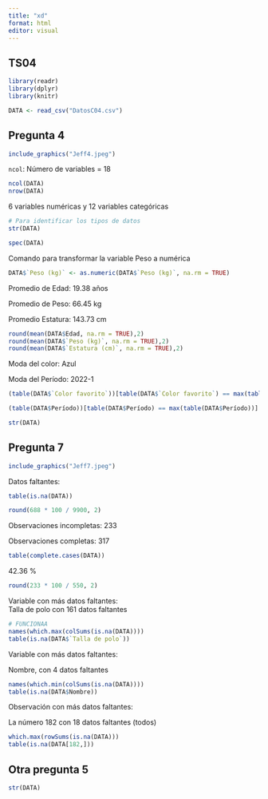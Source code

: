 ```yaml
---
title: "xd"
format: html
editor: visual
---
```


## TS04

```r
library(readr)
library(dplyr)
library(knitr)
```

```r
DATA <- read_csv("DatosC04.csv") 
```

## Pregunta 4

```r
include_graphics("Jeff4.jpeg")
```

`ncol`: Número de variables = 18

```r
ncol(DATA)
nrow(DATA)
```

6 variables numéricas y 12 variables categóricas

```r
# Para identificar los tipos de datos
str(DATA)
```

```r
spec(DATA)
```

Comando para transformar la variable Peso a numérica

```r
DATA$`Peso (kg)` <- as.numeric(DATA$`Peso (kg)`, na.rm = TRUE)
```

Promedio de Edad: 19.38 años

Promedio de Peso: 66.45 kg

Promedio Estatura: 143.73 cm

```r
round(mean(DATA$Edad, na.rm = TRUE),2)
round(mean(DATA$`Peso (kg)`, na.rm = TRUE),2)
round(mean(DATA$`Estatura (cm)`, na.rm = TRUE),2)
```

Moda del color: Azul

Moda del Período: 2022-1

```r
(table(DATA$`Color favorito`))[table(DATA$`Color favorito`) == max(table(DATA$`Color favorito`))]

(table(DATA$Período))[table(DATA$Período) == max(table(DATA$Período))]

```

```r
str(DATA)
```

## Pregunta 7

```r
include_graphics("Jeff7.jpeg")
```

Datos faltantes:

```r
table(is.na(DATA))
```

```r
round(688 * 100 / 9900, 2)
```

Observaciones incompletas: 233

Observaciones completas: 317

```r
table(complete.cases(DATA))
```

42.36 %

```r
round(233 * 100 / 550, 2)
```

Variable con más datos faltantes:\
Talla de polo con 161 datos faltantes

```r
# FUNCIONAA
names(which.max(colSums(is.na(DATA))))
table(is.na(DATA$`Talla de polo`))
```

Variable con más datos faltantes:

Nombre, con 4 datos faltantes

```r
names(which.min(colSums(is.na(DATA))))
table(is.na(DATA$Nombre))
```

Observación con más datos faltantes:

La número 182 con 18 datos faltantes (todos)

```r
which.max(rowSums(is.na(DATA)))
table(is.na(DATA[182,]))
```

## Otra pregunta 5

```r
str(DATA)
```
